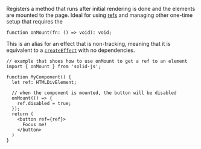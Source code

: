 <Title>onMount</Title>

Registers a method that runs after initial rendering is done and the elements are mounted to the page.
Ideal for using [refs](/reference/ref) and managing other one-time setup that requires the

```tsx
function onMount(fn: () => void): void;
```

This is an alias for an effect that is non-tracking, meaning that it is equivalent to a [`createEffect`](/reference/createEffect) with no dependencies.

```tsx
// example that shoes how to use onMount to get a ref to an element
import { onMount } from 'solid-js';

function MyComponent() {
  let ref: HTMLDivElement;

  // when the component is mounted, the button will be disabled
  onMount(() => {
    ref.disabled = true;
  });
  return (
    <button ref={ref}>
      Focus me!
    </button>
  )
}
```
